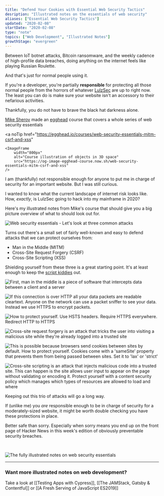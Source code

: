 ```yaml
---
title: "Defend Your Cookies with Essential Web Security Tactics"
desription: "Illustrated notes on the essentials of web security"
aliases: ["Essential Web Security Tactics"]
updated: "2020-02-08"
startDate: "2020-02-08"
type: "note"
topics: ["Web Development", "Illustrated Notes"]
growthStage: "evergreen"
---
```


<IntroParagraph>

Between IoT botnet attacks, Bitcoin ransomware, and the weekly cadence of high-profile data breaches, doing anything on the internet feels like playing Russian Roulette.

</IntroParagraph>

And that's just for normal people using it.

If you're a developer, you're partially **responsible** for protecting all those normal people from the horrors of whatever [LulzSec](https://en.wikipedia.org/wiki/LulzSec) are up to right now. The least you can do is make sure your website isn't an accessory to their nefarious activities.

Thankfully, you do not have to brave the black hat darkness alone.

[Mike Sherov](https://twitter.com/mikesherov) made an [egghead](https://egghead.io/courses/web-security-essentials-mitm-csrf-and-xss) course that covers a whole series of web security essentials

<a
    noTip
    href="https://egghead.io/courses/web-security-essentials-mitm-csrf-and-xss"
>
    <ImageFrame
        width="800px"
        alt="Course illustration of objects in 3D space"
        src="https://og-image-egghead-course.now.sh/web-security-essentials-mitm-csrf-and-xss"
    />
</a>

I am (thankfully) not responsible enough for anyone to put me in charge of security for an important website. But I was still curious.

I wanted to know what the current landscape of internet risk looks like. How, _exactly_, is LulzSec going to hack into my mainframe in 2020?

Here's my illustrated notes from Mike's course that should give you a big picture overview of what to should look out for.

<img
    alt="Web security essentials - Let's look at three common attacks"
    src="https://res.cloudinary.com/dg3gyk0gu/image/upload/c_scale,w_780/v1592262535/maggieappleton.com/egghead-course-notes/websecurity/web-security-1.png"
/>

Turns out there's a small set of fairly well-known and easy to defend attacks that we can protect ourselves from:

-   Man in the Middle (MITM)
-   Cross-Site Request Forgery (CSRF)
-   Cross-Site Scripting (XSS)

Shielding yourself from these three is a great starting point. It's at least enough to keep the [script kiddies](https://en.wikipedia.org/wiki/Script_kiddie) out.

<img
    alt="First, man in the middle is a piece of software that intercepts data between a client and a server"
    src="https://res.cloudinary.com/dg3gyk0gu/image/upload/c_scale,w_900/v1592262537/maggieappleton.com/egghead-course-notes/websecurity/web-security-2.png"
/>

<img
    alt="If this connection is over HTTP all your data packets are readable cleartext. Anyone on the network can use a packet sniffer to see your data. Instead we use HTTPS to encrypt packets."
    src="https://res.cloudinary.com/dg3gyk0gu/image/upload/c_scale,w_900/v1592262538/maggieappleton.com/egghead-course-notes/websecurity/web-security-6.png"
/>

<img
    alt="How to protect yourself. Use HSTS headers. Require HTTPS everywhere. Redirect HTTP to HTTPS"
    src="https://res.cloudinary.com/dg3gyk0gu/image/upload/c_scale,w_900/v1592262533/maggieappleton.com/egghead-course-notes/websecurity/web-security-7.png"
/>

<img
    alt="Cross-site request forgery is an attack that tricks the user into visiting a malicious site while they're already logged into a trusted site"
    src="https://res.cloudinary.com/dg3gyk0gu/image/upload/c_scale,w_900/v1592262538/maggieappleton.com/egghead-course-notes/websecurity/web-security-3.png"
/>

<img
    alt="This is possible because browsers send cookies between sites by default. How to protect yourself. Cookies come with a 'sameSite' property that prevents them from being passed between sites. Set it to 'lax' or 'strict'"
    src="https://res.cloudinary.com/dg3gyk0gu/image/upload/c_scale,w_900/v1592262536/maggieappleton.com/egghead-course-notes/websecurity/web-security-4.png"
/>

<img
    alt="Cross-site scripting is an attack that injects malicious code into a trusted site. This can happen is the site allows user input to appear on the page without validating or encoding it. Protect yourself with a content security policy which manages which types of resources are allowed to load and where"
    src="https://res.cloudinary.com/dg3gyk0gu/image/upload/c_scale,w_900/v1592262536/maggieappleton.com/egghead-course-notes/websecurity/web-security-5.png"
/>

Keeping out this trio of attacks will go a long way.

If (unlike me) you _are_ responsible enough to be in charge of security for a moderately-sized website, it might be worth double checking you have these protections in place.

Better safe than sorry. Especially when sorry means you end up on the front page of Hacker News in this week's edition of obviously preventable security breaches.

<br />

<img
    alt="The fully illustrated notes on web security essentials"
    src="https://res.cloudinary.com/dg3gyk0gu/image/upload/c_scale,w_900/v1592262538/maggieappleton.com/egghead-course-notes/websecurity/web-security-final--small.png"
/>

---

### Want more illustrated notes on web development?

Take a look at [[Testing Apps with Cypress]], [[The JAMStack, Gatsby & Contentful]] or [[A Fresh Serving of JavaScript ES2019]]

